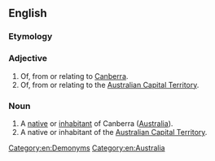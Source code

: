==English==

===Etymology===
{{suffix|Canberra|an|lang=en}}

===Adjective===
{{en-adj|-}}

# Of, from or relating to [[Canberra]].
# Of, from or relating to the [[Australian Capital Territory]].

===Noun===
{{en-noun}}

# A [[native]] or [[inhabitant]] of Canberra ([[Australia]]).
# A native or inhabitant of the [[Australian Capital Territory]].

[[Category:en:Demonyms]]
[[Category:en:Australia]]